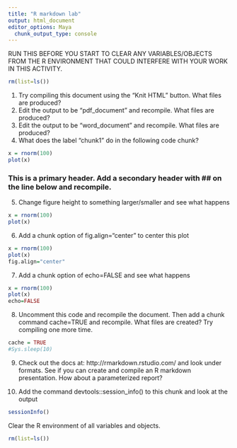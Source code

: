 ```yaml
---
title: "R markdown lab"
output: html_document
editor_options: Maya
  chunk_output_type: console
---
```


RUN THIS BEFORE YOU START TO CLEAR ANY VARIABLES/OBJECTS FROM THE R ENVIRONMENT THAT COULD INTERFERE WITH YOUR WORK IN THIS ACTIVITY.
```r
rm(list=ls())
```


1. Try compiling this document using the "Knit HTML" button. What files are produced?
2. Edit the output to be "pdf_document" and recompile. What files are produced?
3. Edit the output to be "word_document" and recompile. What files are produced?
4. What does the label "chunk1" do in the following code chunk?


```r
x = rnorm(100)
plot(x)
```

### This is a primary header. Add a secondary header with ## on the line below and recompile.


5. Change figure height to something larger/smaller and see what happens

```r
x = rnorm(100)
plot(x)
```

6. Add a chunk option of fig.align="center" to center this plot

```r
x = rnorm(100)
plot(x)
fig.align="center"
```

7. Add a chunk option of echo=FALSE and see what happens

```r
x = rnorm(100)
plot(x)
echo=FALSE
```

8. Uncomment this code and recompile the document. Then add a chunk command cache=TRUE and recompile. What files are created? Try compiling one more time. 

```r
cache = TRUE
#Sys.sleep(10)
```

9. Check out the docs at: http://rmarkdown.rstudio.com/ and look under formats. See if you can create and compile an R markdown presentation. How about a parameterized report?

10. Add the command devtools::session_info() to this chunk and look at the output

```r
sessionInfo()
```

Clear the R environment of all variables and objects.
```r
rm(list=ls())
```





